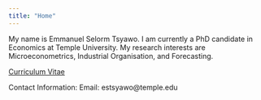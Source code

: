 ```yaml
---
title: "Home"
---
```


My name is Emmanuel Selorm Tsyawo. I am currently a PhD candidate in Economics at Temple University. My research interests are Microeconometrics, Industrial Organisation, and Forecasting.

[Curriculum Vitae](https://github.com/estsyawo/estsyawo/blob/master/Tsyawo_CV.pdf)

Contact Information:
Email: estsyawo@temple.edu